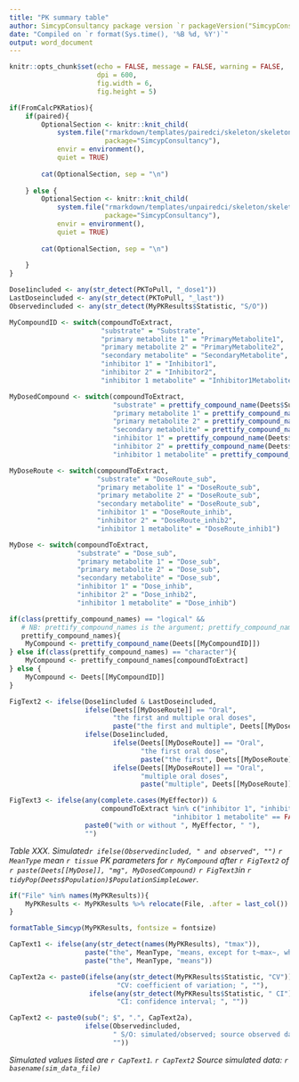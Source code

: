 ```yaml
---
title: "PK summary table"
author: SimcypConsultancy package version `r packageVersion("SimcypConsultancy")`
date: "Compiled on `r format(Sys.time(), '%B %d, %Y')`"
output: word_document
---
```


```r

knitr::opts_chunk$set(echo = FALSE, message = FALSE, warning = FALSE, 
                      dpi = 600, 
                      fig.width = 6, 
                      fig.height = 5)

```

```r

if(FromCalcPKRatios){
    if(paired){
        OptionalSection <- knitr::knit_child(
            system.file("rmarkdown/templates/pairedci/skeleton/skeleton.Rmd",
                        package="SimcypConsultancy"), 
            envir = environment(), 
            quiet = TRUE)
        
        cat(OptionalSection, sep = "\n")
        
    } else {
        OptionalSection <- knitr::knit_child(
            system.file("rmarkdown/templates/unpairedci/skeleton/skeleton.Rmd",
                        package="SimcypConsultancy"), 
            envir = environment(), 
            quiet = TRUE)
        
        cat(OptionalSection, sep = "\n")
        
    }
} 

```

```r

Dose1included <- any(str_detect(PKToPull, "_dose1"))
LastDoseincluded <- any(str_detect(PKToPull, "_last"))
Observedincluded <- any(str_detect(MyPKResults$Statistic, "S/O"))

MyCompoundID <- switch(compoundToExtract, 
                       "substrate" = "Substrate",
                       "primary metabolite 1" = "PrimaryMetabolite1",
                       "primary metabolite 2" = "PrimaryMetabolite2",
                       "secondary metabolite" = "SecondaryMetabolite",
                       "inhibitor 1" = "Inhibitor1",
                       "inhibitor 2" = "Inhibitor2",
                       "inhibitor 1 metabolite" = "Inhibitor1Metabolite")

MyDosedCompound <- switch(compoundToExtract, 
                          "substrate" = prettify_compound_name(Deets$Substrate),
                          "primary metabolite 1" = prettify_compound_name(Deets$Substrate),
                          "primary metabolite 2" = prettify_compound_name(Deets$Substrate),
                          "secondary metabolite" = prettify_compound_name(Deets$Substrate),
                          "inhibitor 1" = prettify_compound_name(Deets$Inhibitor1),
                          "inhibitor 2" = prettify_compound_name(Deets$Inhibitor2),
                          "inhibitor 1 metabolite" = prettify_compound_name(Deets$Inhibitor1))

MyDoseRoute <- switch(compoundToExtract, 
                      "substrate" = "DoseRoute_sub",
                      "primary metabolite 1" = "DoseRoute_sub",
                      "primary metabolite 2" = "DoseRoute_sub",
                      "secondary metabolite" = "DoseRoute_sub",
                      "inhibitor 1" = "DoseRoute_inhib",
                      "inhibitor 2" = "DoseRoute_inhib2",
                      "inhibitor 1 metabolite" = "DoseRoute_inhib1")

MyDose <- switch(compoundToExtract, 
                 "substrate" = "Dose_sub",
                 "primary metabolite 1" = "Dose_sub",
                 "primary metabolite 2" = "Dose_sub",
                 "secondary metabolite" = "Dose_sub",
                 "inhibitor 1" = "Dose_inhib",
                 "inhibitor 2" = "Dose_inhib2",
                 "inhibitor 1 metabolite" = "Dose_inhib")

if(class(prettify_compound_names) == "logical" &&
   # NB: prettify_compound_names is the argument; prettify_compound_name is the function.
   prettify_compound_names){
    MyCompound <- prettify_compound_name(Deets[[MyCompoundID]])
} else if(class(prettify_compound_names) == "character"){
    MyCompound <- prettify_compound_names[compoundToExtract]
} else {
    MyCompound <- Deets[[MyCompoundID]]
}

FigText2 <- ifelse(Dose1included & LastDoseincluded, 
                   ifelse(Deets[[MyDoseRoute]] == "Oral", 
                          "the first and multiple oral doses", 
                          paste("the first and multiple", Deets[[MyDoseRoute]], "doses")),
                   ifelse(Dose1included, 
                          ifelse(Deets[[MyDoseRoute]] == "Oral", 
                                 "the first oral dose",
                                 paste("the first", Deets[[MyDoseRoute]], "dose")),
                          ifelse(Deets[[MyDoseRoute]] == "Oral", 
                                 "multiple oral doses", 
                                 paste("multiple", Deets[[MyDoseRoute]], "doses"))))

FigText3 <- ifelse(any(complete.cases(MyEffector)) & 
                       compoundToExtract %in% c("inhibitor 1", "inhibitor 2",
                                         "inhibitor 1 metabolite" == FALSE),
                   paste0("with or without ", MyEffector, " "),
                   "")

```

*Table XXX. Simulated`r ifelse(Observedincluded, " and observed", "")` `r MeanType` mean `r tissue` PK parameters for `r MyCompound` after `r FigText2` of `r paste(Deets[[MyDose]], "mg", MyDosedCompound)` `r FigText3`in `r tidyPop(Deets$Population)$PopulationSimpleLower`.*


```r

if("File" %in% names(MyPKResults)){
    MyPKResults <- MyPKResults %>% relocate(File, .after = last_col())
}

formatTable_Simcyp(MyPKResults, fontsize = fontsize)

```

```r

CapText1 <- ifelse(any(str_detect(names(MyPKResults), "tmax")), 
                   paste("the", MeanType, "means, except for t~max~, which is median, minimum, and maximum"),
                   paste("the", MeanType, "means"))

CapText2a <- paste0(ifelse(any(str_detect(MyPKResults$Statistic, "CV")),
                           "CV: coefficient of variation; ", ""), 
                    ifelse(any(str_detect(MyPKResults$Statistic, " CI")),
                           "CI: confidence interval; ", ""))

CapText2 <- paste0(sub("; $", ".", CapText2a), 
                   ifelse(Observedincluded, 
                          " S/O: simulated/observed; source observed data: Clinical Study XXX; ",
                          ""))

```

*Simulated values listed are `r CapText1`. `r CapText2` Source simulated data: `r basename(sim_data_file)`* 



